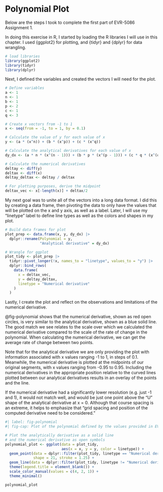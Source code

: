 # Polynomial Plot

Below are the steps I took to complete the first part of EVR-5086 Assignment 1.

In doing this exercise in R, I started by loading the R libraries I will use in this chapter. I used {ggplot2} for plotting, and {tidyr} and {dplyr} for data wrangling.

```r
# load libraries
library(ggplot2)
library(tidyr)
library(dplyr)

```

Next, I defined the variables and created the vectors I will need for the plot.

```r
# Define variables
a <- 1
n <- 1
b <- 1
p <- 2
c <- 1
q <- 3

# Create x vectors from -1 to 1
x <- seq(from = -1, to = 1, by = 0.1)

# Calculate the value of y for each value of x
y <- (a * (x^n)) + (b * (x^p)) + (c * (x^q))

# Calculate the analytical derivatives for each value of x
dy_dx <- (a * n * (x^(n - 1))) + (b * p * (x^(p - 1))) + (c * q * (x^(q-1)))

# Calculate the numerical derivatives
deltay <- diff(y)
deltax <- diff(x)
deltay_deltax <- deltay / deltax

# For plotting purposes, derive the midpoint
deltax_vec <- x[-length(x)] + deltax/2
```

My next goal was to unite all of the vectors into a long data format. I did this by creating a data frame, then pivoting the data to only have the values that will be plotted on the x and y axis, as well as a label. Later, I will use my "linetype" label to define line types as well as the colors and shapes in my plot.

```r
# Build data frames for plot
plot_prep <- data.frame(x, y, dy_dx) |>
  dplyr::rename(Polynomial = y,
                "Analytical derivative" = dy_dx)

# Wrangle for ggplot
plot_tidy <- plot_prep |>
  tidyr::pivot_longer(!x, names_to = "linetype", values_to = "y") |>
  dplyr::bind_rows(
    data.frame(
      x = deltax_vec, 
      y = deltay_deltax, 
      linetype = "Numerical derivative"
    )
  )
```

Lastly, I create the plot and reflect on the observations and limitations of the numerical derivative.

@fig-polynomial shows that the numerical derivative, shown as red open circles, is very similar to the analytical derivative, shown as a blue solid line. The good match we see relates to the scale over which we calculated the numerical derivative compared to the scale of the rate of change in the polynomial. When calculating the numerical derivative, we can get the average rate of change between two points.

Note that for the analytical derivative we are only providing the plot with information associated with x values ranging -1 to 1, in steps of 0.1. Meanwhile, the numerical derivative is plotted at the midpoints of our original segments, with x values ranging from -0.95 to 0.95. Including the numerical derivatives in the appropriate position relative to the curved lines plotted between our analytical derivatives results in an overlay of the points and the line.

If the numerical derivative had a significantly lower resolution (e.g. just -1 and 1), it would not match well, and would be just one point above the "U" shape of the analytical derivative at x = 0. Although that course spacing is an extreme, it helps to emphasize that "grid spacing and position of the computed derivative need to be considered."

```r
#| label: fig-polynomial
#| fig-cap: Plot of the polynomial defined by the values provided in EVR-5086 Assignment 1 (black line), along with analytical (blue line) and numerical derivatives (red open circle). 

# Plot the analytically derivative as a solid line 
# and the numerical derivative as open symbols
polynomial_plot <- ggplot(data = plot_tidy, 
                          aes(x = x, y = y, color = linetype)) +
  geom_point(data = dplyr::filter(plot_tidy, linetype == "Numerical derivative"), 
             shape = 21, stroke = 1.25) +
  geom_line(data = dplyr::filter(plot_tidy, linetype != "Numerical derivative")) +
  theme(legend.title = element_blank()) +
  scale_color_manual(values = c(4, 2, 1)) +
  theme_minimal()

polynomial_plot

```

